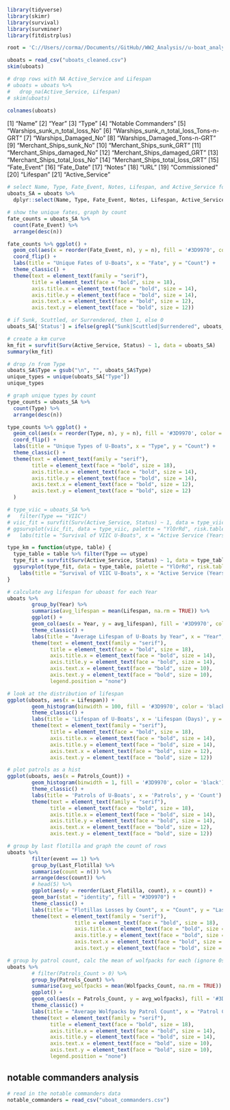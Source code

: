 ```r
library(tidyverse)
library(skimr)
library(survival)
library(survminer)
library(fitdistrplus)

root = 'C://Users//corma//Documents//GitHub//WW2_Analysis//u-boat_analysis.rmd'
```
```r
uboats = read_csv("uboats_cleaned.csv")
skim(uboats)
```
```r
# drop rows with NA Active_Service and Lifespan
# uboats = uboats %>%
#   drop_na(Active_Service, Lifespan)
# skim(uboats)
```
```r
colnames(uboats)
```
[1] "Name"
[2] "Year"
[3] "Type"
[4] "Notable Commanders"
[5] "Warships_sunk_n_total_loss_No"
[6] "Warships_sunk_n_total_loss_Tons-n-GRT"
[7] "Warships_Damaged_No"
[8] "Warships_Damaged_Tons-n-GRT"
[9] "Merchant_Ships_sunk_No"
[10] "Merchant_Ships_sunk_GRT"
[11] "Merchant_Ships_damaged_No"
[12] "Merchant_Ships_damaged_GRT"
[13] "Merchant_Ships_total_loss_No"
[14] "Merchant_Ships_total_loss_GRT"
[15] "Fate_Event"
[16] "Fate_Date"
[17] "Notes"
[18] "URL"
[19] "Commissioned"
[20] "Lifespan"
[21] "Active_Service"

```r
# select Name, Type, Fate_Event, Notes, Lifespan, and Active_Service for Survival analysis
uboats_SA = uboats %>%
  dplyr::select(Name, Type, Fate_Event, Notes, Lifespan, Active_Service, 'Notable Commanders')
```
```r
# show the unique fates, graph by count
fate_counts = uboats_SA %>%
  count(Fate_Event) %>%
  arrange(desc(n))

fate_counts %>% ggplot() +
  geom_col(aes(x = reorder(Fate_Event, n), y = n), fill = '#3D9970', color = 'black') +
  coord_flip() +
  labs(title = "Unique Fates of U-Boats", x = "Fate", y = "Count") +
  theme_classic() +
  theme(text = element_text(family = "serif"),
        title = element_text(face = "bold", size = 18),
        axis.title.x = element_text(face = "bold", size = 14),
        axis.title.y = element_text(face = "bold", size = 14),
        axis.text.x = element_text(face = "bold", size = 12),
        axis.text.y = element_text(face = "bold", size = 12))
```
```r
# if Sunk, Scuttled, or Surrendered, then 1, else 0
uboats_SA['Status'] = ifelse(grepl("Sunk|Scuttled|Surrendered", uboats_SA$Fate_Event), 1, 0)
```

```r
# create a km curve
km_fit = survfit(Surv(Active_Service, Status) ~ 1, data = uboats_SA)
summary(km_fit)
```
```r
# drop /n from Type
uboats_SA$Type = gsub("\n", "", uboats_SA$Type)
unique_types = unique(uboats_SA["Type"])
unique_types
```
```r
# graph unique types by count
type_counts = uboats_SA %>%
  count(Type) %>%
  arrange(desc(n))

type_counts %>% ggplot() +
  geom_col(aes(x = reorder(Type, n), y = n), fill = '#3D9970', color = 'black') +
  coord_flip() +
  labs(title = "Unique Types of U-Boats", x = "Type", y = "Count") +
  theme_classic() +
  theme(text = element_text(family = "serif"),
        title = element_text(face = "bold", size = 18),
        axis.title.x = element_text(face = "bold", size = 14),
        axis.title.y = element_text(face = "bold", size = 14),
        axis.text.x = element_text(face = "bold", size = 12),
        axis.text.y = element_text(face = "bold", size = 12)
  )
```
```r
# type_viic = uboats_SA %>%
#   filter(Type == "VIIC")
# viic_fit = survfit(Surv(Active_Service, Status) ~ 1, data = type_viic)
# ggsurvplot(viic_fit, data = type_viic, palette = "YlOrRd", risk.table = F, conf.int = T) +
#   labs(title = "Survival of VIIC U-Boats", x = "Active Service (Years)")

type_km = function(utype, table) {
  type_table = table %>% filter(Type == utype)
  type_fit = survfit(Surv(Active_Service, Status) ~ 1, data = type_table)
  ggsurvplot(type_fit, data = type_table, palette = "YlOrRd", risk.table = F, conf.int = T) +
    labs(title = "Survival of VIIC U-Boats", x = "Active Service (Years)")
}
```
```r
# calculate avg lifespan for uboast for each Year
uboats %>%
        group_by(Year) %>%
        summarise(avg_lifespan = mean(Lifespan, na.rm = TRUE)) %>%
        ggplot() +
        geom_col(aes(x = Year, y = avg_lifespan), fill = '#3D9970', color = 'black') +
        theme_classic() +
        labs(title = "Average Lifespan of U-Boats by Year", x = "Year", y = "Average Lifespan") +
        theme(text = element_text(family = "serif"),
              title = element_text(face = "bold", size = 18),
              axis.title.x = element_text(face = "bold", size = 14),
              axis.title.y = element_text(face = "bold", size = 14),
              axis.text.x = element_text(face = "bold", size = 10),
              axis.text.y = element_text(face = "bold", size = 10),
              legend.position = "none")
```

```r
# look at the distribution of lifespan
ggplot(uboats, aes(x = Lifespan)) +
        geom_histogram(binwidth = 100, fill = '#3D9970', color = 'black') +
        theme_classic() +
        labs(title = 'Lifespan of U-Boats', x = 'Lifespan (Days)', y = 'Count') +
        theme(text = element_text(family = "serif"),
              title = element_text(face = "bold", size = 18),
              axis.title.x = element_text(face = "bold", size = 14),
              axis.title.y = element_text(face = "bold", size = 14),
              axis.text.x = element_text(face = "bold", size = 12),
              axis.text.y = element_text(face = "bold", size = 12))
```
```r
# plot patrols as a hist
ggplot(uboats, aes(x = Patrols_Count)) +
        geom_histogram(binwidth = 1, fill = '#3D9970', color = 'black') +
        theme_classic() +
        labs(title = 'Patrols of U-Boats', x = 'Patrols', y = 'Count') +
        theme(text = element_text(family = "serif"),
              title = element_text(face = "bold", size = 18),
              axis.title.x = element_text(face = "bold", size = 14),
              axis.title.y = element_text(face = "bold", size = 14),
              axis.text.x = element_text(face = "bold", size = 12),
              axis.text.y = element_text(face = "bold", size = 12))
```
```r
# group by last flotilla and graph the count of rows
uboats %>%
        filter(event == 1) %>%
        group_by(Last_Flotilla) %>%
        summarise(count = n()) %>%
        arrange(desc(count)) %>%
        # head(5) %>%
        ggplot(aes(y = reorder(Last_Flotilla, count), x = count)) +
        geom_bar(stat = "identity", fill = "#3D9970") +
        theme_classic() +
        labs(title = "Flotillas Losses by Count", x = "Count", y = "Last Flotilla") +
        theme(text = element_text(family = "serif"),
                      title = element_text(face = "bold", size = 18),
                      axis.title.x = element_text(face = "bold", size = 14, angle = 90, hjust = 1),
                      axis.title.y = element_text(face = "bold", size = 14),
                      axis.text.x = element_text(face = "bold", size = 12),
                      axis.text.y = element_text(face = "bold", size = 12))
```
```r
# group by patrol count, calc the mean of wolfpacks for each (ignore 0s)
uboats %>%
        # filter(Patrols_Count > 0) %>%
        group_by(Patrols_Count) %>%
        summarise(avg_wolfpacks = mean(Wolfpacks_Count, na.rm = TRUE)) %>%
        ggplot() +
        geom_col(aes(x = Patrols_Count, y = avg_wolfpacks), fill = '#3D9970', color = 'black') +
        theme_classic() +
        labs(title = "Average Wolfpacks by Patrol Count", x = "Patrol Count", y = "Average Wolfpacks") +
        theme(text = element_text(family = "serif"),
              title = element_text(face = "bold", size = 18),
              axis.title.x = element_text(face = "bold", size = 14),
              axis.title.y = element_text(face = "bold", size = 14),
              axis.text.x = element_text(face = "bold", size = 10),
              axis.text.y = element_text(face = "bold", size = 10),
              legend.position = "none")
```

## notable commanders analysis
```r
# read in the notable commanders data
notable_commanders = read_csv("uboat_commanders.csv")

```
```r

```
